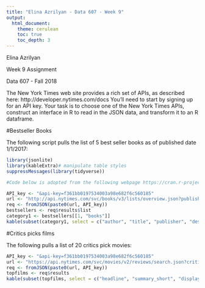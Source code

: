 ```yaml
---
title: "Elina Azrilyan - Data 607 - Week 9"
output: 
  html_document: 
    theme: cerulean
    toc: true
    toc_depth: 3
---
```


Elina Azrilyan

Week 9 Assignment

Data 607 - Fall 2018

The New York Times web site provides a rich set of APIs, as described here: http://developer.nytimes.com/docs You’ll need to start by signing up for an API key.
Your task is to choose one of the New York Times APIs, construct an interface in R to read in the JSON data, and transform it to an R dataframe.

#Bestseller Books 

The following script pulls the list of 5 best seller books as of published date 1/1/2017:

```r
library(jsonlite)
library(kableExtra)# manipulate table styles
suppressMessages(library(tidyverse))

#Code below is adopted from the following webpage https://cran.r-project.org/web/packages/jsonlite/vignettes/json-apis.html)

API_key <- "&api-key=f361bb0197534003a98e682f6c560185"
url <- "http://api.nytimes.com/svc/books/v3/lists/overview.json?published_date=2017-01-01"
req <- fromJSON(paste0(url, API_key))
bestsellers <- req$results$list
category1 <- bestsellers[[1, "books"]]
kable(subset(category1, select = c("author", "title", "publisher", "description")))%>% kable_styling(bootstrap_options = c("striped", "condensed"))
```

#Critics picks films

The following pulls a list of 20 critics pick movies:

```r
API_key <- "&api-key=f361bb0197534003a98e682f6c560185"
url <- "https://api.nytimes.com/svc/movies/v2/reviews/search.json?critics-pick=Y"
req <- fromJSON(paste0(url, API_key))
topfilms <- req$results
kable(subset(topfilms, select = c("headline", "summary_short", "display_title", "critics_pick")))%>% kable_styling(bootstrap_options = c("striped", "condensed"))
```
